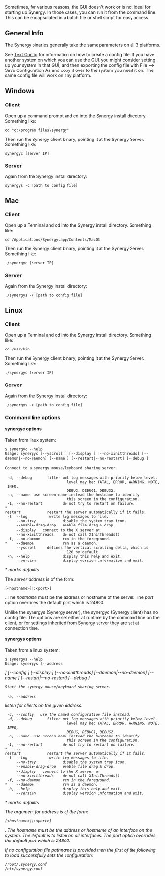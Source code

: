 Sometimes, for various reasons, the GUI doesn't work or is not ideal for starting up Synergy. In those cases, you can run it from the command line. This can be encapsulated in a batch file or shell script for easy access.

==General Info==
The Synergy binaries generally take the same parameters on all 3 platforms.

See [[Text Config]] for information on how to create a config file. If you have another system on which you can use the GUI, you might consider setting up your system in that GUI, and then exporting the config file with File --> Save Configuration As and copy it over to the system you need it on. The same config file will work on any platform.

==Windows==

===Client===
Open up a command prompt and cd into the Synergy install directory. Something like:
 cd "c:\program files\synergy"

Then run the Synergy client binary, pointing it at the Synergy Server. Something like:
 synergyc [server IP]

===Server===
Again from the Synergy install directory:
 synergys -c [path to config file]

==Mac==

===Client===
Open up a Terminal and cd into the Synergy install directory. Something like:
 cd /Applications/Synergy.app/Contents/MacOS

Then run the Synergy client binary, pointing it at the Synergy Server. Something like:
 ./synergyc [server IP]

===Server===
Again from the Synergy install directory:
 ./synergys -c [path to config file]

==Linux==

===Client===
Open up a Terminal and cd into the Synergy install directory. Something like:
 cd /usr/bin

Then run the Synergy client binary, pointing it at the Synergy Server. Something like:
 ./synergyc [server IP]

===Server===
Again from the Synergy install directory:
 ./synergys -c [path to config file]

===Command line options===

====synergyc options====
Taken from linux system:

 $ synergyc --help
 Usage: synergyc [--yscroll <delta>] [--display <display>] [--no-xinitthreads] [--daemon|--no-daemon] [--name <screen-name>] [--restart|--no-restart] [--debug <level>] <server-address>
 
 Connect to a synergy mouse/keyboard sharing server.
 
  -d, --debug <level>      filter out log messages with priority below level.
                             level may be: FATAL, ERROR, WARNING, NOTE, INFO,
                             DEBUG, DEBUG1, DEBUG2.
  -n, --name <screen-name> use screen-name instead the hostname to identify
                             this screen in the configuration.
  -1, --no-restart         do not try to restart on failure.
 *    --restart            restart the server automatically if it fails.
  -l  --log <file>         write log messages to file.
      --no-tray            disable the system tray icon.
      --enable-drag-drop   enable file drag & drop.
      --display <display>  connect to the X server at <display>
      --no-xinitthreads    do not call XInitThreads()
  -f, --no-daemon          run in the foreground.
 *    --daemon             run as a daemon.
      --yscroll <delta>    defines the vertical scrolling delta, which is
                             120 by default.
  -h, --help               display this help and exit.
      --version            display version information and exit.

''* marks defaults''

The ''server address'' is of the form: <pre>[<hostname>][:<port>]</pre>. The ''hostname'' must be the address or hostname of the server. The ''port'' option overrides the default port which is 24800.

Unlike the synergys (Synergy server), the synergyc (Synergy client) has no config file. The options are set either at runtime by the command line on the client, or for settings inherited from Synergy server they are set at connection time.

====synergys options====
Taken from a linux system:

 $ synergys --help
 Usage: synergys [--address <address>] [--config <pathname>] [--display <display>] [--no-xinitthreads] [--daemon|--no-daemon] [--name <screen-name>] [--restart|--no-restart] [--debug <level>]
 
 Start the synergy mouse/keyboard sharing server.
 
  -a, --address <address>  listen for clients on the given address.
  -c, --config <pathname>  use the named configuration file instead.
  -d, --debug <level>      filter out log messages with priority below level.
                             level may be: FATAL, ERROR, WARNING, NOTE, INFO,
                             DEBUG, DEBUG1, DEBUG2.
  -n, --name <screen-name> use screen-name instead the hostname to identify
                             this screen in the configuration.
  -1, --no-restart         do not try to restart on failure.
 *    --restart            restart the server automatically if it fails.
  -l  --log <file>         write log messages to file.
      --no-tray            disable the system tray icon.
      --enable-drag-drop   enable file drag & drop.
      --display <display>  connect to the X server at <display>
      --no-xinitthreads    do not call XInitThreads()
  -f, --no-daemon          run in the foreground.
 *    --daemon             run as a daemon.
  -h, --help               display this help and exit.
      --version            display version information and exit.

''* marks defaults''

The argument for ''address'' is of the form: <pre>[<hostname>][:<port>]</pre>. The hostname must be the address or hostname of an interface on the system. The default is to listen on all interfaces. The ''port'' option overrides the default port which is 24800.

If no configuration file pathname is provided then the first of the following to load successfully sets the configuration:
 /root/.synergy.conf
 /etc/synergy.conf</nowiki>
